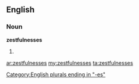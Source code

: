 ==English==

===Noun===
'''zestfulnesses'''

# {{plural of|[[zestfulness]]}}

[[Category:English plurals ending in "-es"]]

[[ar:zestfulnesses]]
[[my:zestfulnesses]]
[[ta:zestfulnesses]]